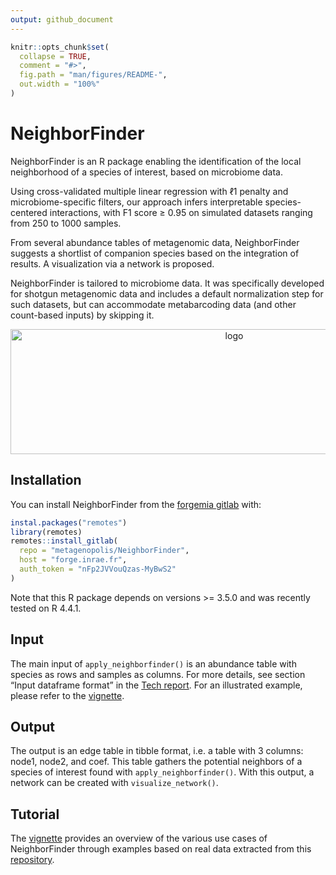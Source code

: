 ```yaml
---
output: github_document
---
```


<!-- README.md is generated from README.Rmd. Please edit that file -->

```r
knitr::opts_chunk$set(
  collapse = TRUE,
  comment = "#>",
  fig.path = "man/figures/README-",
  out.width = "100%"
)
```

# NeighborFinder

<!-- badges: start -->
<!-- badges: end -->

NeighborFinder is an R package enabling the identification of the local neighborhood of a species of interest, based on microbiome data.

Using cross-validated multiple linear regression with ℓ1 penalty and microbiome-specific filters, our approach infers interpretable species-centered interactions, with F1 score ≥ 0.95 on simulated datasets ranging from 250 to 1000 samples.

From several abundance tables of metagenomic data, NeighborFinder suggests a shortlist of companion species based on the integration of results. A visualization via a network is proposed.

NeighborFinder is tailored to microbiome data. It was specifically developed for shotgun metagenomic data and includes a default 
normalization step for such datasets, but can accommodate metabarcoding data (and other count-based inputs) by skipping it. 


<p align="center">
 <img src="man/figures/Logo_NeighborFinder_white.jpg" width="700" height="200" alt="logo">
</p>

## Installation

You can install NeighborFinder from the [forgemia gitlab](metagenopolis/NeighborFinder) with:

```r
instal.packages("remotes")
library(remotes)
remotes::install_gitlab(
  repo = "metagenopolis/NeighborFinder",
  host = "forge.inrae.fr",
  auth_token = "nFp2JVVouQzas-MyBwS2"
)
```

Note that this R package depends on versions >= 3.5.0 and was recently tested on R 4.4.1.

## Input

The main input of ```apply_neighborfinder()``` is an abundance table with species as rows and samples as columns. 
For more details, see section "Input dataframe format" in the [Tech report](vignettes/NeighborFinder_technical_report.Rmd). For an illustrated example, please refer to the [vignette](vignettes/NeighborFinder_vignette.Rmd).

## Output

The output is an edge table in tibble format, i.e. a table with 3 columns: node1, node2, and coef. This table gathers the potential neighbors of a species of interest found with ```apply_neighborfinder()```. With this output, a network can be created with ```visualize_network()```.

## Tutorial

The [vignette](vignettes/NeighborFinder_vignette.Rmd) provides an overview of the various use cases of NeighborFinder 
through examples based on real data extracted from this [repository](https://doi.org/10.57745/7IVO3E).

